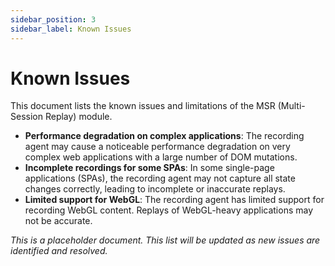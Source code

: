 ```yaml
---
sidebar_position: 3
sidebar_label: Known Issues
---
```


# Known Issues

This document lists the known issues and limitations of the MSR (Multi-Session Replay) module.

- **Performance degradation on complex applications**: The recording agent may cause a noticeable performance degradation on very complex web applications with a large number of DOM mutations.
- **Incomplete recordings for some SPAs**: In some single-page applications (SPAs), the recording agent may not capture all state changes correctly, leading to incomplete or inaccurate replays.
- **Limited support for WebGL**: The recording agent has limited support for recording WebGL content. Replays of WebGL-heavy applications may not be accurate.

*This is a placeholder document. This list will be updated as new issues are identified and resolved.*
